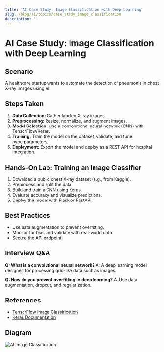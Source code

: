 ```yaml
---
title: 'AI Case Study: Image Classification with Deep Learning'
slug: /blog/ai/topics/case_study_image_classification
description: ''
---
```

# AI Case Study: Image Classification with Deep Learning

## Scenario
A healthcare startup wants to automate the detection of pneumonia in chest X-ray images using AI.

## Steps Taken
1. **Data Collection:** Gather labeled X-ray images.
2. **Preprocessing:** Resize, normalize, and augment images.
3. **Model Selection:** Use a convolutional neural network (CNN) with TensorFlow/Keras.
4. **Training:** Train the model on the dataset, validate, and tune hyperparameters.
5. **Deployment:** Export the model and deploy as a REST API for hospital integration.

## Hands-On Lab: Training an Image Classifier
1. Download a public chest X-ray dataset (e.g., from Kaggle).
2. Preprocess and split the data.
3. Build and train a CNN using Keras.
4. Evaluate accuracy and visualize predictions.
5. Deploy the model with Flask or FastAPI.

## Best Practices
- Use data augmentation to prevent overfitting.
- Monitor for bias and validate with real-world data.
- Secure the API endpoint.

## Interview Q&A
**Q: What is a convolutional neural network?**
A: A deep learning model designed for processing grid-like data such as images.

**Q: How do you prevent overfitting in deep learning?**
A: Use data augmentation, dropout, and regularization.

## References
- [TensorFlow Image Classification](https://www.tensorflow.org/tutorials/images/classification)
- [Keras Documentation](https://keras.io/)

## Diagram
![AI Image Classification](https://www.tensorflow.org/images/classification.png)
